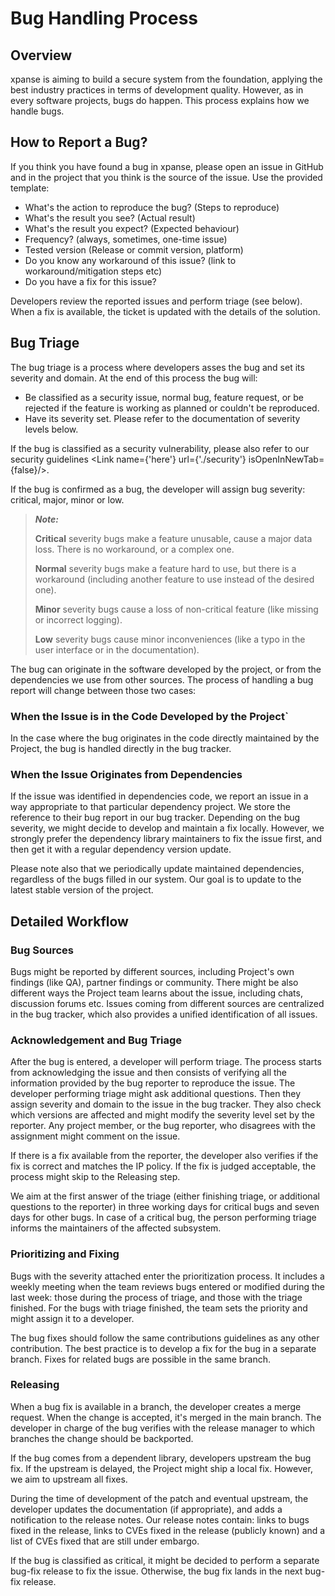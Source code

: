 
# Bug Handling Process

## Overview

xpanse is aiming to build a secure system from the foundation,
applying the best industry practices in terms of development quality. However,
as in every software projects, bugs do happen. This process explains how we
handle bugs.

## How to Report a Bug?

If you think you have found a bug in xpanse, please open an issue in GitHub and in the project that you think is the
source of the issue. Use the provided template:

- What's the action to reproduce the bug? (Steps to reproduce)
- What's the result you see? (Actual result)
- What's the result you expect? (Expected behaviour)
- Frequency? (always, sometimes, one-time issue)
- Tested version (Release or commit version, platform)
- Do you know any workaround of this issue? (link to workaround/mitigation steps etc)
- Do you have a fix for this issue?

Developers review the reported issues and perform triage (see below). When a fix
is available, the ticket is updated with the details of the solution.

## Bug Triage

The bug triage is a process where developers asses the bug and set its
severity and domain. At the end of this process the bug will:

- Be classified as a security issue, normal bug, feature request, or be rejected
  if the feature is working as planned or couldn't be reproduced.
- Have its severity set. Please refer to the documentation of severity levels
  below.

If the bug is classified as a security vulnerability, please also refer to our security guidelines <Link name={'here'} url={'./security'} isOpenInNewTab={false}/>.

If the bug is confirmed as a bug, the developer will assign bug severity:
critical, major, minor or low.

> **_Note:_**
>
> **Critical** severity bugs make a feature unusable, cause a major data loss.
> There is no workaround, or a complex one.
>
> **Normal** severity bugs make a feature hard to use, but there is a workaround
> (including another feature to use instead of the desired one).
>
> **Minor** severity bugs cause a loss of non-critical feature (like missing or
> incorrect logging).
>
> **Low** severity bugs cause minor inconveniences (like a typo in the user
> interface or in the documentation).

The bug can originate in the software developed by the project, or from the dependencies we use from other sources. The
process of handling a bug report will change
between those two cases:

### When the Issue is in the Code Developed by the Project`

In the case where the bug originates in the code directly maintained by the
Project, the bug is handled directly in the bug tracker.

### When the Issue Originates from Dependencies

If the issue was identified in dependencies code, we report an issue in
a way appropriate to that particular dependency project. We store the reference to their
bug report in our bug tracker. Depending on the bug severity,
we might decide to develop and maintain a fix locally. However, we strongly
prefer the dependency library maintainers to fix the issue first, and then get it with a regular dependency version
update.

Please note also that we periodically update maintained dependencies, regardless of the bugs filled in our system. Our
goal is to update to the latest stable version of the project.

## Detailed Workflow

### Bug Sources

Bugs might be reported by different sources, including Project's own findings
(like QA), partner findings or community. There might be
also different ways the Project team learns about the issue, including
chats, discussion forums etc. Issues coming from different sources
are centralized in the bug tracker, which also provides a unified
identification of all issues.

### Acknowledgement and Bug Triage

After the bug is entered, a developer will perform triage. The process starts
from acknowledging the issue and then consists of verifying all the information
provided by the bug reporter to reproduce the issue. The developer performing
triage might ask additional questions. Then they assign severity and domain to
the issue in the bug tracker. They also check which versions are affected and might
modify the severity level set by the reporter.
Any project member, or the bug reporter, who disagrees with the assignment might
comment on the issue.

If there is a fix available from the reporter, the developer also verifies if
the fix is correct and matches the IP policy. If the fix is judged acceptable,
the process might skip to the Releasing step.

We aim at the first answer of the triage (either finishing triage, or additional
questions to the reporter) in three working days for critical bugs and seven days
for other bugs. In case of a critical bug, the person performing triage informs
the maintainers of the affected subsystem.

### Prioritizing and Fixing

Bugs with the severity attached enter the prioritization process. It includes a weekly
meeting when the team reviews bugs entered or modified during the last week: those
during the process of triage, and those with the triage finished. For the bugs with
triage finished, the team sets the priority and might assign it to a developer.

The bug fixes should follow the same contributions guidelines as any other
contribution. The best practice is to develop a fix for the bug in a separate
branch. Fixes for related bugs are possible in the same branch.

### Releasing

When a bug fix is available in a branch, the developer creates a merge request.
When the change is accepted, it's merged in the main branch. The developer in
charge of the bug verifies with the release manager to which branches the change
should be backported.

If the bug comes from a dependent library, developers upstream the bug fix. If
the upstream is delayed, the Project might ship a local fix. However, we aim to upstream all fixes.

During the time of development of the patch and eventual upstream, the developer
updates the documentation (if appropriate), and adds a notification to the release
notes. Our release notes contain: links to bugs fixed in the release, links to CVEs
fixed in the release (publicly known) and a list of CVEs fixed that are still under
embargo.

If the bug is classified as critical, it might be decided to perform a separate
bug-fix release to fix the issue. Otherwise, the bug fix lands in the next bug-fix
release.

